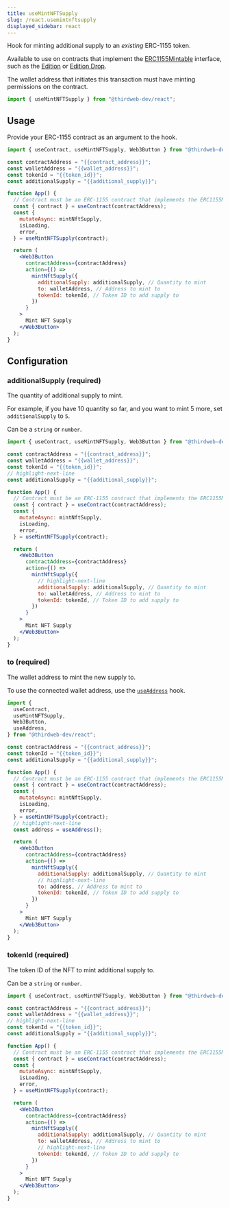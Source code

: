 ```yaml
---
title: useMintNFTSupply
slug: /react.usemintnftsupply
displayed_sidebar: react
---
```


Hook for minting additional supply to an _existing_ ERC-1155 token.

Available to use on contracts that implement the
[ERC1155Mintable](https://portal.thirdweb.com/solidity/interfaces/erc1155mintable)
interface, such as the [Edition](https://thirdweb.com/thirdweb.eth/TokenERC1155) or [Edition Drop](https://thirdweb.com/thirdweb.eth/DropERC1155).

The wallet address that initiates this transaction must have minting permissions on the contract.

```jsx
import { useMintNFTSupply } from "@thirdweb-dev/react";
```

## Usage

Provide your ERC-1155 contract as an argument to the hook.

```jsx
import { useContract, useMintNFTSupply, Web3Button } from "@thirdweb-dev/react";

const contractAddress = "{{contract_address}}";
const walletAddress = "{{wallet_address}}";
const tokenId = "{{token_id}}";
const additionalSupply = "{{additional_supply}}";

function App() {
  // Contract must be an ERC-1155 contract that implements the ERC1155Mintable interface
  const { contract } = useContract(contractAddress);
  const {
    mutateAsync: mintNftSupply,
    isLoading,
    error,
  } = useMintNFTSupply(contract);

  return (
    <Web3Button
      contractAddress={contractAddress}
      action={() =>
        mintNftSupply({
          additionalSupply: additionalSupply, // Quantity to mint
          to: walletAddress, // Address to mint to
          tokenId: tokenId, // Token ID to add supply to
        })
      }
    >
      Mint NFT Supply
    </Web3Button>
  );
}
```

## Configuration

### additionalSupply (required)

The quantity of additional supply to mint.

For example, if you have 10 quantity so far, and you want to mint 5 more, set `additionalSupply` to `5`.

Can be a `string` or `number`.

```jsx
import { useContract, useMintNFTSupply, Web3Button } from "@thirdweb-dev/react";

const contractAddress = "{{contract_address}}";
const walletAddress = "{{wallet_address}}";
const tokenId = "{{token_id}}";
// highlight-next-line
const additionalSupply = "{{additional_supply}}";

function App() {
  // Contract must be an ERC-1155 contract that implements the ERC1155Mintable interface
  const { contract } = useContract(contractAddress);
  const {
    mutateAsync: mintNftSupply,
    isLoading,
    error,
  } = useMintNFTSupply(contract);

  return (
    <Web3Button
      contractAddress={contractAddress}
      action={() =>
        mintNftSupply({
          // highlight-next-line
          additionalSupply: additionalSupply, // Quantity to mint
          to: walletAddress, // Address to mint to
          tokenId: tokenId, // Token ID to add supply to
        })
      }
    >
      Mint NFT Supply
    </Web3Button>
  );
}
```

### to (required)

The wallet address to mint the new supply to.

To use the connected wallet address, use the [`useAddress`](/react/react.useaddress) hook.

```jsx
import {
  useContract,
  useMintNFTSupply,
  Web3Button,
  useAddress,
} from "@thirdweb-dev/react";

const contractAddress = "{{contract_address}}";
const tokenId = "{{token_id}}";
const additionalSupply = "{{additional_supply}}";

function App() {
  // Contract must be an ERC-1155 contract that implements the ERC1155Mintable interface
  const { contract } = useContract(contractAddress);
  const {
    mutateAsync: mintNftSupply,
    isLoading,
    error,
  } = useMintNFTSupply(contract);
  // highlight-next-line
  const address = useAddress();

  return (
    <Web3Button
      contractAddress={contractAddress}
      action={() =>
        mintNftSupply({
          additionalSupply: additionalSupply, // Quantity to mint
          // highlight-next-line
          to: address, // Address to mint to
          tokenId: tokenId, // Token ID to add supply to
        })
      }
    >
      Mint NFT Supply
    </Web3Button>
  );
}
```

### tokenId (required)

The token ID of the NFT to mint additional supply to.

Can be a `string` or `number`.

```jsx
import { useContract, useMintNFTSupply, Web3Button } from "@thirdweb-dev/react";

const contractAddress = "{{contract_address}}";
const walletAddress = "{{wallet_address}}";
// highlight-next-line
const tokenId = "{{token_id}}";
const additionalSupply = "{{additional_supply}}";

function App() {
  // Contract must be an ERC-1155 contract that implements the ERC1155Mintable interface
  const { contract } = useContract(contractAddress);
  const {
    mutateAsync: mintNftSupply,
    isLoading,
    error,
  } = useMintNFTSupply(contract);

  return (
    <Web3Button
      contractAddress={contractAddress}
      action={() =>
        mintNftSupply({
          additionalSupply: additionalSupply, // Quantity to mint
          to: walletAddress, // Address to mint to
          // highlight-next-line
          tokenId: tokenId, // Token ID to add supply to
        })
      }
    >
      Mint NFT Supply
    </Web3Button>
  );
}
```
